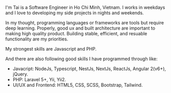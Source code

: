 I'm Tai is a Software Engineer in Ho Chi Minh, Vietnam. I works in weekdays and I love to developing my side projects in nights and weekends.

In my thought, programming languages or frameworks are tools but require deep learning. Properly, good ux and built architecture are important to making high quality product. Building stable, efficient, and resuable functionality are my priorities.

My strongest skills are Javascript and PHP.

And there are also following good skills I have programmed through like:
- Javacript: NodeJs, Typescript, NestJs, NextJs, ReactJs, Angular 2(v6+), jQuery.
- PHP: Laravel 5+, Yii, Yii2.
- UI/UX and Frontend: HTML5, CSS, SCSS, Bootstrap, Tailwind.